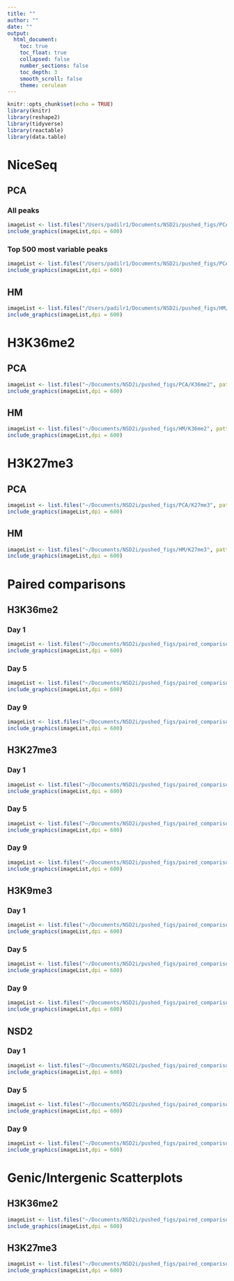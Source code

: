 ```yaml
---
title: ""
author: ""
date: ""
output:
  html_document:
    toc: true
    toc_float: true
    collapsed: false
    number_sections: false
    toc_depth: 3
    smooth_scroll: false
    theme: cerulean
---
```


```r
knitr::opts_chunk$set(echo = TRUE)
library(knitr)
library(reshape2)
library(tidyverse)
library(reactable)
library(data.table)
```

# NiceSeq {.tabset}

## PCA {.tabset}

### All peaks
```r
imageList <- list.files("/Users/padilr1/Documents/NSD2i/pushed_figs/PCA/NiceSeq/all_peaks", pattern= "*.png", full.names=T)
include_graphics(imageList,dpi = 600)
```

### Top 500 most variable peaks
```r
imageList <- list.files("/Users/padilr1/Documents/NSD2i/pushed_figs/PCA/NiceSeq/top_500", pattern= "*.png", full.names=T)
include_graphics(imageList,dpi = 600)
```

## HM
```r
imageList <- list.files("/Users/padilr1/Documents/NSD2i/pushed_figs/HM/NiceSeq", pattern= "*.png", full.names=T)
include_graphics(imageList,dpi = 600)
```

# H3K36me2 {.tabset}

## PCA
```r
imageList <- list.files("~/Documents/NSD2i/pushed_figs/PCA/K36me2", pattern= "*.png", full.names=T)
include_graphics(imageList,dpi = 600)
```

## HM
```r
imageList <- list.files("~/Documents/NSD2i/pushed_figs/HM/K36me2", pattern= "*.png", full.names=T)
include_graphics(imageList,dpi = 600)
```

# H3K27me3 {.tabset}

## PCA
```r
imageList <- list.files("~/Documents/NSD2i/pushed_figs/PCA/K27me3", pattern= "*.png", full.names=T)
include_graphics(imageList,dpi = 600)
```

## HM
```r
imageList <- list.files("~/Documents/NSD2i/pushed_figs/HM/K27me3", pattern= "*.png", full.names=T)
include_graphics(imageList,dpi = 600)
```

# Paired comparisons {.tabset}

## H3K36me2 {.tabset}

### Day 1
```r
imageList <- list.files("~/Documents/NSD2i/pushed_figs/paired_comparisons/K36me2/Day_1", pattern= "*.jpeg", full.names=T)
include_graphics(imageList,dpi = 600)
```

### Day 5
```r
imageList <- list.files("~/Documents/NSD2i/pushed_figs/paired_comparisons/K36me2/Day_5", pattern= "*.jpeg", full.names=T)
include_graphics(imageList,dpi = 600)
```

### Day 9
```r
imageList <- list.files("~/Documents/NSD2i/pushed_figs/paired_comparisons/K36me2/Day_9", pattern= "*.jpeg", full.names=T)
include_graphics(imageList,dpi = 600)
```

## H3K27me3 {.tabset}

### Day 1
```r
imageList <- list.files("~/Documents/NSD2i/pushed_figs/paired_comparisons/K27me3/Day_1", pattern= "*.jpeg", full.names=T)
include_graphics(imageList,dpi = 600)
```

### Day 5
```r
imageList <- list.files("~/Documents/NSD2i/pushed_figs/paired_comparisons/K27me3/Day_5", pattern= "*.jpeg", full.names=T)
include_graphics(imageList,dpi = 600)
```

### Day 9
```r
imageList <- list.files("~/Documents/NSD2i/pushed_figs/paired_comparisons/K27me3/Day_9", pattern= "*.jpeg", full.names=T)
include_graphics(imageList,dpi = 600)
```

## H3K9me3 {.tabset}

### Day 1
```r
imageList <- list.files("~/Documents/NSD2i/pushed_figs/paired_comparisons/K9me3/Day_1", pattern= "*.jpeg", full.names=T)
include_graphics(imageList,dpi = 600)
```

### Day 5
```r
imageList <- list.files("~/Documents/NSD2i/pushed_figs/paired_comparisons/K9me3/Day_5", pattern= "*.jpeg", full.names=T)
include_graphics(imageList,dpi = 600)
```

### Day 9
```r
imageList <- list.files("~/Documents/NSD2i/pushed_figs/paired_comparisons/K9me3/Day_9", pattern= "*.jpeg", full.names=T)
include_graphics(imageList,dpi = 600)
```

## NSD2 {.tabset}

### Day 1
```r
imageList <- list.files("~/Documents/NSD2i/pushed_figs/paired_comparisons/NSD2/Day_1", pattern= "*.jpeg", full.names=T)
include_graphics(imageList,dpi = 600)
```

### Day 5
```r
imageList <- list.files("~/Documents/NSD2i/pushed_figs/paired_comparisons/NSD2/Day_5", pattern= "*.jpeg", full.names=T)
include_graphics(imageList,dpi = 600)
```

### Day 9
```r
imageList <- list.files("~/Documents/NSD2i/pushed_figs/paired_comparisons/NSD2/Day_9", pattern= "*.jpeg", full.names=T)
include_graphics(imageList,dpi = 600)
```

# Genic/Intergenic Scatterplots {.tabset}

## H3K36me2
```r
imageList <- list.files("~/Documents/NSD2i/pushed_figs/paired_comparisons/K36me2/genic_intergenic_shading_plots", pattern= "*.png", full.names=T)
include_graphics(imageList,dpi = 600)
```

## H3K27me3
```r
imageList <- list.files("~/Documents/NSD2i/pushed_figs/paired_comparisons/K27me3/genic_intergenic_scatterplots", pattern= "*.png", full.names=T)
include_graphics(imageList,dpi = 600)
```
